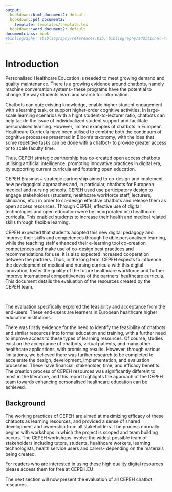 ```yaml
---
output:
  bookdown::html_document2: default
  bookdown::pdf_document2:
    template: templates/template.tex
  bookdown::word_document2: default
documentclass: book
#bibliography: [bibliography/references.bib, bibliography/additional-references.bib]
---
```


# Introduction {.unnumbered}

```{=tex}
\adjustmtc
\markboth{Introduction}{}
```
<!-- For PDF output, include these two LaTeX commands after unnumbered chapter headings, otherwise the mini table of contents and the running header will show the previous chapter -->

Personalised Healthcare Education is needed to meet growing demand and quality maintenance.
There is a growing evidence around chatbots, namely machine conversation systems- these programs have the potential to change the way students learn and search for information.

Chatbots can quiz existing knowledge, enable higher student engagement with a learning task, or support higher-order cognitive activities.
In large-scale learning scenarios with a hight student-to-lecturer ratio, chatbots can help tackle the issue of individualized student support and facilitate personalised learning.
However, limited examples of chatbots in European Healthcare Curricula have been utilised to combine both the continuum of cognitive processes presented in Bloom's taxonomy, with the idea that some repetitive tasks can be done with a chatbot- to provide greater access or to scale faculty time.

Thus, CEPEH strategic partnership has co-created open access chatbots utilising artificial intelligence, promoting innovative practices in digital era, by supporting current curricula and fostering open education.<br>

CEPEH Erasmus+ strategic partnership aimed to co-design and implement new pedagogical approaches and, in particular, chatbots for European medical and nursing schools.
CEPEH used use participatory design to engage stakeholders (students, healthcare workforce staff, lecturers, clinicians, etc.) in order to co-design effective chatbots and release them as open access resources.
Through CEPEH, effective use of digital technologies and open education were be incorporated into healthcare curricula.
This enabled students to increase their health and medical related skills through flexible learning.

CEPEH expected that students adopted this new digital pedagogy and improve their skills and competences through flexible personalised learning, while the teaching staff enhanced their e-learning tool co-creation competences and make use of co-design best practices and recommendations for use.
It is also expected increased cooperation between the partners.
Thus, in the long term, CEPEH expects to influence the development of medical and nursing curricula with this digital innovation, foster the quality of the future healthcare workforce and further improve international competitiveness of the partners' healthcare curricula.
This document details the evaluation of the resources created by the CEPEH team.

<br>

The evaluation specifically explored the feasibility and acceptance from the end-users.
These end-users are learners in European healthcare higher education institutions.

There was firstly evidence for the need to identify the feasibility of chatbots and similar resources into formal education and training, with a further need to improve access to these types of learning resources.
Of course, studies exist on the acceptance of chatbots, virtual patients, and many other healthcare applications, with promising results.
However, through various limitations, we believed there was further research to be completed to accelerate the design, development, implementation, and evaluation processes.
These have financial, stakeholder, time, and efficacy benefits.
The creation process of CEPEH resources was significantly different to most in the literature, and this report highlights the approach of the CEPEH team towards enhancing personalised healthcare education can be achieved.

## Background {.unnumbered}

The working practices of CEPEH are aimed at maximizing efficacy of these chatbots as learning resources, and provided a sense of shared development and ownership from all stakeholders.
The process normally begins with workshops in which the project is scoped and team building occurs.
The CEPEH workshops involve the widest possible team of stakeholders including tutors, students, healthcare workers, learning technologists, health service users and carers- depending on the materials being created.

For readers who are interested in using these high quality digital resources please access them for free at CEPEH.EU

The next section will now present the evaluation of all CEPEH chatbot resources.
